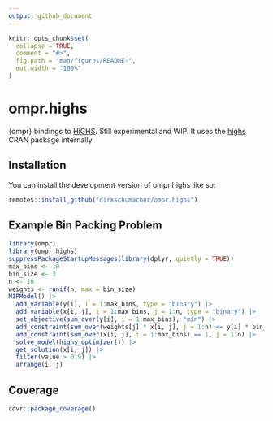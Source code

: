 ```yaml
---
output: github_document
---
```


<!-- README.md is generated from README.Rmd. Please edit that file -->

```r
knitr::opts_chunk$set(
  collapse = TRUE,
  comment = "#>",
  fig.path = "man/figures/README-",
  out.width = "100%"
)
```

# ompr.highs

<!-- badges: start -->
<!-- badges: end -->

{ompr} bindings to [HiGHS](https://highs.dev). Still experimental and WIP.
It uses the [highs](https://cran.r-project.org/web/packages/highs/index.html) CRAN package internally.

## Installation

You can install the development version of ompr.highs like so:

``` r
remotes::install_github("dirkschumacher/ompr.highs")
```

## Example Bin Packing Problem


```r
library(ompr)
library(ompr.highs)
suppressPackageStartupMessages(library(dplyr, quietly = TRUE))
max_bins <- 10
bin_size <- 3
n <- 10
weights <- runif(n, max = bin_size)
MIPModel() |>
  add_variable(y[i], i = 1:max_bins, type = "binary") |>
  add_variable(x[i, j], i = 1:max_bins, j = 1:n, type = "binary") |>
  set_objective(sum_over(y[i], i = 1:max_bins), "min") |>
  add_constraint(sum_over(weights[j] * x[i, j], j = 1:n) <= y[i] * bin_size, i = 1:max_bins) |>
  add_constraint(sum_over(x[i, j], i = 1:max_bins) == 1, j = 1:n) |>
  solve_model(highs_optimizer()) |>
  get_solution(x[i, j]) |>
  filter(value > 0.9) |>
  arrange(i, j)
```

## Coverage

```r
covr::package_coverage()
```
